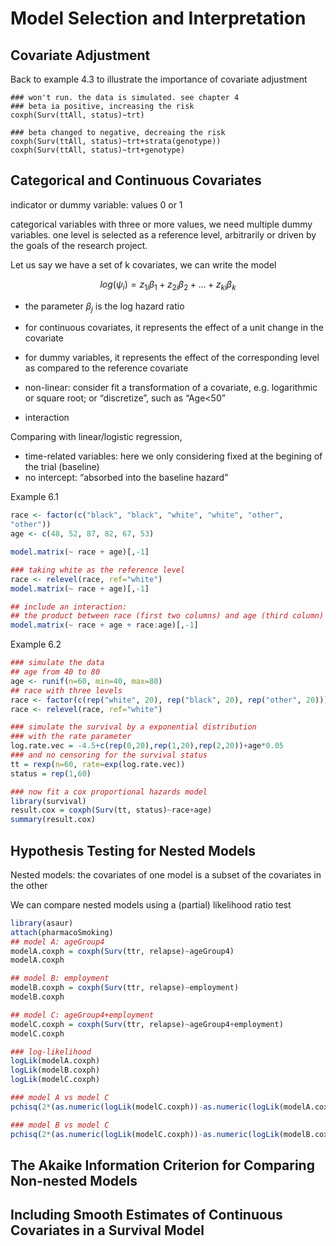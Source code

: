 # Model Selection and Interpretation

## Covariate Adjustment

Back to example 4.3 to illustrate the importance of covariate adjustment

```
### won't run. the data is simulated. see chapter 4
### beta ia positive, increasing the risk
coxph(Surv(ttAll, status)~trt)

### beta changed to negative, decreaing the risk
coxph(Surv(ttAll, status)~trt+strata(genotype))
coxph(Surv(ttAll, status)~trt+genotype)
```

## Categorical and Continuous Covariates

indicator or dummy variable: values 0 or 1

categorical variables with three or more values, we need multiple dummy variables. one level is selected as a reference level, arbitrarily or driven by the goals of the research project.

Let us say we have a set of k covariates, we can write the model

$$log(\psi_i)=z_{1i}\beta_1+z_{2i}\beta_2+...+z_{ki}\beta_k$$

- the parameter $\beta_j$ is the log hazard ratio
- for continuous covariates, it represents the effect of a unit change in the covariate
- for dummy variables, it represents the effect of the corresponding level as compared to the reference covariate

- non-linear: consider fit a transformation of a covariate, e.g. logarithmic or square root; or "discretize", such as "Age<50"
- interaction

Comparing with linear/logistic regression,

- time-related variables: here we only considering fixed at the begining of the trial (baseline)
- no intercept: "absorbed into the baseline hazard"

Example 6.1

```r
race <- factor(c("black", "black", "white", "white", "other",
"other"))
age <- c(48, 52, 87, 82, 67, 53)

model.matrix(~ race + age)[,-1]

### taking white as the reference level
race <- relevel(race, ref="white")
model.matrix(~ race + age)[,-1]

## include an interaction: 
## the product between race (first two columns) and age (third column)
model.matrix(~ race + age + race:age)[,-1]
```

Example 6.2

```r
### simulate the data
## age from 40 to 80
age <- runif(n=60, min=40, max=80)
## race with three levels
race <- factor(c(rep("white", 20), rep("black", 20), rep("other", 20)))
race <- relevel(race, ref="white")

### simulate the survival by a exponential distribution
### with the rate parameter
log.rate.vec = -4.5+c(rep(0,20),rep(1,20),rep(2,20))+age*0.05
### and no censoring for the survival status
tt = rexp(n=60, rate=exp(log.rate.vec))
status = rep(1,60)

### now fit a cox proportional hazards model
library(survival)
result.cox = coxph(Surv(tt, status)~race+age)
summary(result.cox)
```

## Hypothesis Testing for Nested Models

Nested models: the covariates of one model is a subset of the covariates in the other

We can compare nested models using a (partial) likelihood ratio test

```r
library(asaur)
attach(pharmacoSmoking)
## model A: ageGroup4
modelA.coxph = coxph(Surv(ttr, relapse)~ageGroup4)
modelA.coxph

## model B: employment
modelB.coxph = coxph(Surv(ttr, relapse)~employment)
modelB.coxph

## model C: ageGroup4+employment
modelC.coxph = coxph(Surv(ttr, relapse)~ageGroup4+employment)
modelC.coxph

### log-likelihood
logLik(modelA.coxph)
logLik(modelB.coxph)
logLik(modelC.coxph)

### model A vs model C
pchisq(2*(as.numeric(logLik(modelC.coxph))-as.numeric(logLik(modelA.coxph))), df=5-3, lower.tail=F)

### model B vs model C
pchisq(2*(as.numeric(logLik(modelC.coxph))-as.numeric(logLik(modelB.coxph))), df=5-2, lower.tail=F)
```

## The Akaike Information Criterion for Comparing Non-nested Models

## Including Smooth Estimates of Continuous Covariates in a Survival Model

